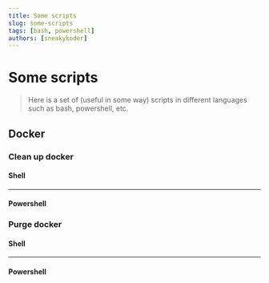 ```yaml
---
title: Some scripts
slug: some-scripts
tags: [bash, powershell]
authors: [sneakykoder]
---
```


# Some scripts
> Here is a set of (useful in some way) scripts in different languages such as bash, powershell, etc.

## Docker

### Clean up docker
#### Shell
<CodeFilePreview url='https://raw.githubusercontent.com/sneakykoder/scripts-labs/master/docker_clean_up.sh' urlDescription="Download" lang="shell" />

---
#### Powershell
<CodeFilePreview url='https://raw.githubusercontent.com/sneakykoder/scripts-labs/master/docker_clean_up.ps1' urlDescription="Download" lang="shell" />

### Purge docker
#### Shell
<CodeFilePreview url='https://raw.githubusercontent.com/sneakykoder/scripts-labs/master/docker_purge_all.sh' urlDescription="Download" lang="shell" />

---
#### Powershell
<CodeFilePreview url='https://raw.githubusercontent.com/sneakykoder/scripts-labs/master/docker_purge_all.ps1' urlDescription="Download" lang="shell" />
